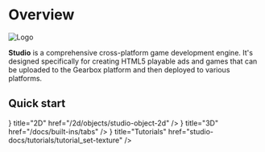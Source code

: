 
# Overview


<div className="flex flex-row items-center justify-center pb-6">
    <Image src="/studio-docs/logo.svg" alt="Logo" width={200} height={200} className="pt-6" />
</div>

**Studio** is a comprehensive cross-platform game development engine. 
It's designed specifically for creating HTML5 playable ads and games that can be uploaded to the Gearbox platform and then deployed to various platforms.

## Quick start

<Cards>
  <Cards.Card
    icon={<Square />}
    title="2D"
    href="/2d/objects/studio-object-2d"
  />
  <Cards.Card
    icon={<Box />}
    title="3D"
    href="/docs/built-ins/tabs"
  />
  <Cards.Card
    icon={<BookMarked />}
    title="Tutorials"
    href="studio-docs/tutorials/tutorial_set-texture"
  />
</Cards>